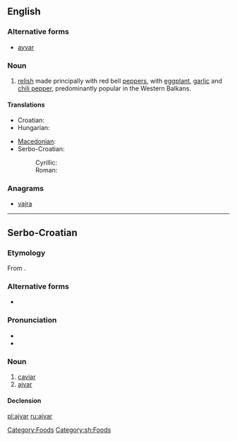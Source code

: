 {{wikipedia}}
==English==

===Alternative forms===
* [[ayvar]]

===Noun===
{{en-noun|-}}

# [[relish]] made principally with red bell [[pepper]]s, with [[eggplant]], [[garlic]] and [[chili pepper]], predominantly popular in the Western Balkans.

====Translations====
{{trans-top|a kind of relish}}
* Croatian: {{t-|hr|ajvar|m}}
* Hungarian: {{t|hu|ajvár}}
{{trans-mid}}
* [[Macedonian]]: {{t-|mk|ајвар|m|tr=ájvar}}
* Serbo-Croatian:
*: Cyrillic: {{t|sh|ајвар|m|alt=а̀јва̄р|sc=Cyrl}}
*: Roman: {{t|sh|ajvar|m|alt=àjvār}}
{{trans-bottom}}

===Anagrams===
* [[vajra#English|vajra]]

[[Category:Foods]]

----

==Serbo-Croatian==

===Etymology===
From {{etyl|tr|sh}} {{term|havyar|lang=tr}}.

===Alternative forms===
* {{l|sh|hajvar|hàjvār}}

===Pronunciation===
* {{IPA|/ǎjʋaːr/|lang=sh}}
* {{hyphenation|aj|var}}

===Noun===
{{sh-noun|g=m|head=àjvār|r|ајвар|а̀јва̄р}}

# [[caviar]]
# [[#English|ajvar]]

====Declension====
{{sh-decl-noun
|àjvār|ajvari
|ajvára|ajvara
|ajvaru|ajvarima
|ajvar|ajvare
|ajvaru|ajvari
|ajvaru|ajvarima
|ajvarom|ajvarima
}}

[[Category:sh:Foods]]

[[pl:ajvar]]
[[ru:ajvar]]